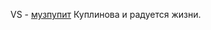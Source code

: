 VS - [[Музпуперы|музпупит]] Куплинова и радуется жизни.{{Инфобокс_для_пуперов|title2 = VS|image3 = Photo-1518180682.jpg|сферы_творчества = RYTPMV|имя_фамилия = Иван Страхов|другие_ники = ВанадийСера (Альт)|ссылки = [https://www.youtube.com/channel/UC8p-oY4Z0pIsIoooC1Qnv9Q Ютуб]
[https://vk.com/vsral ВК]}}